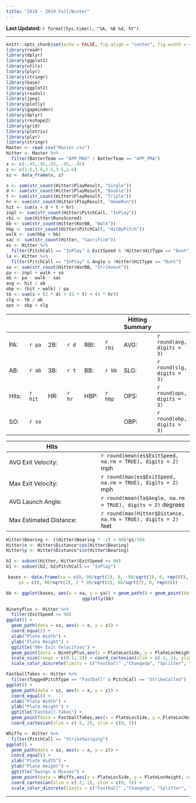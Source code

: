 ```yaml
---
title: "2018 - 2019 Fall/Winter"
---
```


**Last Updated:**  `r format(Sys.time(), "%A, %B %d, %Y")`

<hr>

```r
knitr::opts_chunk$set(echo = FALSE, fig.align = "center", fig.width = 4, fig.height = 4, comment = NA, warning = FALSE, message = FALSE)
library(readr)
library(dplyr)
library(ggplot2)
library(utils)
library(plyr)
library(stringr)
library(base)
library(ggplot2)
library(readxl)
library(jpeg)
library(plotly)
library(gapminder)
library(dplyr)
library(reshape2)
library(grid)
library(plotrix)
library(plyr)
library(stringr)
Master <- read_csv("Master.csv")
Hitter <- Master %>%
  filter(BatterTeam == "APP_MOU" | BatterTeam == "APP_PRA")
x <- c(-.95,.95,.95,-.95,-.95)
z <- c(1.6,1.6,3.5,3.5,1.6)
sz <- data_frame(x, z)
```

```r
s <- sum(str_count(Hitter$PlayResult, "Single"))
d <- sum(str_count(Hitter$PlayResult, "Double"))
t <- sum(str_count(Hitter$PlayResult, "Triple"))
hr <- sum(str_count(Hitter$PlayResult, "HomeRun"))
hit <- sum(s + d + t + hr)
inpl <- sum(str_count(Hitter$PitchCall, "InPlay"))
rbi <- sum(Hitter$RunsScored)
bb <- sum(str_count(Hitter$KorBB, "Walk"))
hbp <- sum(str_count(Hitter$PitchCall, "HitByPitch"))
walk <- sum(hbp + bb)
sac <- sum(str_count(Hitter, "Sacrifice"))
es <- Hitter %>%
  filter(PitchCall == "InPlay" & ExitSpeed & !Hitter$HitType == "Bunt")
la <- Hitter %>%
  filter(PitchCall == "InPlay" & Angle & !Hitter$HitType == "Bunt")
so <- sum(str_count(Hitter$KorBB, "Strikeout"))
pa <- inpl + walk + so
ab <- pa - walk - sac
avg <- hit / ab
obp <- (hit + walk) / pa
tb <- sum(s + (2 * d) + (3 * t) + (4 * hr)) 
slg <- tb / ab
ops <- obp + slg
```

| | | | | | | Hitting Summary
-|-|-|-|-|-|-|-
PA:|`r pa`| 2B:| `r d` | RBI: |`r rbi`| AVG: |`r round(avg, digits = 3)` |
AB: |`r ab` | 3B: | `r t` | BB: |`r bb` |SLG: | `r round(slg, digits = 3)`|
Hits: |`r hit`| HR: | `r hr` | HBP: | `r hbp` | OPS: | `r round(ops, digits = 3)`|
 | SO: |`r so` ||||| OBP: | `r round(obp, digits = 3)`

Hits| | 
-|-|
AVG Exit Velocity: | `r round(mean(es$ExitSpeed, na.rm = TRUE), digits = 2)` mph
Max Exit Velocity: | `r round(max(es$ExitSpeed, na.rm = TRUE), digits = 2)` mph
AVG Launch Angle: | `r round(mean(la$Angle, na.rm = TRUE), digits = 2)` degrees
Max Estimated Distance: | `r round(max(Hitter$Distance, na.rm = TRUE), digits = 2)` feet

```r
Hitter$Bearing <- ((Hitter$Bearing * -1) + 90)*pi/180
Hitter$x <- Hitter$Distance*cos(Hitter$Bearing)
Hitter$y <- Hitter$Distance*sin(Hitter$Bearing)

b2 <- subset(Hitter, Hitter$ExitSpeed >= 90)
b1 <- subset(b2, b2$PitchCall == "InPlay")
```

<center>
```r
bases <- data.frame(xa = c(0, 90/sqrt(2), 0, -90/sqrt(2), 0, rep(0)),
ya = c(0, 90/sqrt(2), 2 * 90/sqrt(2), 90/sqrt(2), 0, rep(0)))
```

```r
bb <- ggplot(bases, aes(x = xa, y = ya)) + geom_path() + geom_point(data = Hitter, x = Hitter$x, y = Hitter$y, aes(color = factor(Hitter$PlayResult))) + geom_segment(x = 0, xend = 300, y = 0, yend = 300) + geom_segment(x = 0, xend = -300, y = 0, yend = 300) + xlim(-180, 180) + ylim(-10, 500) + theme_bw() + theme(panel.border = element_blank(), panel.grid.major = element_blank(), panel.grid.minor = element_blank(), axis.line = element_line(colour = "black"), axis.title.x = element_blank(), axis.text.x = element_blank(), legend.title = element_blank()) + labs(y = "Distance")
ggplotly(bb)
```
</center>

```r
NinetyPlus <- Hitter %>%
  filter(ExitSpeed >= 90)
ggplot() +
  geom_path(data = sz, aes(x = x, y = z)) +
  coord_equal() +
  xlab("Plate Width") +
  ylab("Plate Height") +
  ggtitle("90+ Exit Velocities") +
  geom_point(data = NinetyPlus,aes(x = PlateLocSide, y = PlateLocHeight, size = ExitSpeed, color = TaggedPitchType)) +
  scale_size(range = c(0.1, 2)) + coord_cartesian(xlim = c(-2, 2), ylim = c(0, 5)) +
  scale_color_discrete(limits = c("Fastball" ,"ChangeUp", "Splitter", "Curveball", "Slider"))
```

```r
FastballTakes <- Hitter %>%
  filter(TaggedPitchType == "Fastball" & PitchCall == "StrikeCalled")
ggplot() +
  geom_path(data = sz, aes(x = x, y = z)) +
  coord_equal() +
  xlab("Plate Width") +
  ylab("Plate Height") +
  ggtitle("Fastball Takes") +
  geom_point(data = FastballTakes,aes(x = PlateLocSide, y = PlateLocHeight, color = TaggedPitchType)) +
  coord_cartesian(xlim = c(-2, 2), ylim = c(0, 5))
```

```r
Whiffs <- Hitter %>%
  filter(PitchCall == "StrikeSwinging")
ggplot() +
  geom_path(data = sz, aes(x = x, y = z)) +
  coord_equal() +
  xlab("Plate Width") +
  ylab("Plate Height") +
  ggtitle("Swings & Misses") +
  geom_point(data = Whiffs,aes(x = PlateLocSide, y = PlateLocHeight, color = TaggedPitchType)) + 
  coord_cartesian(xlim = c(-2, 2), ylim = c(0, 5)) +
  scale_color_discrete(limits = c("Fastball" ,"ChangeUp", "Splitter", "Curveball", "Slider"))
```

<hr>